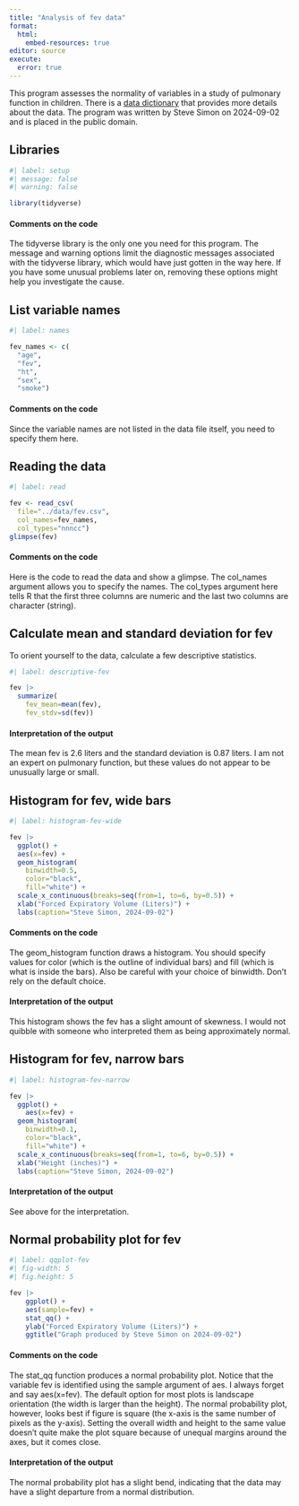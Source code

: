 ```yaml
---
title: "Analysis of fev data"
format: 
  html:
    embed-resources: true
editor: source
execute: 
  error: true
---
```


This program assesses the normality of variables in a study of pulmonary function in children. There is a [data dictionary][dd] that provides more details about the data. The program was written by Steve Simon on 2024-09-02 and is placed in the public domain.

[dd]: https://github.com/pmean/datasets/blob/master/fev.yaml

## Libraries

```r
#| label: setup
#| message: false
#| warning: false

library(tidyverse)
```

#### Comments on the code

The tidyverse library is the only one you need for this program. The message and warning options limit the diagnostic messages associated with the tidyverse library, which would have just gotten in the way here. If you have some unusual problems later on, removing these options might help you investigate the cause.

## List variable names

```r
#| label: names

fev_names <- c(
  "age",
  "fev",
  "ht",
  "sex",
  "smoke")
```

#### Comments on the code

Since the variable names are not listed in the data file itself, you need to specify them here.

## Reading the data

```r
#| label: read

fev <- read_csv(
  file="../data/fev.csv",
  col_names=fev_names,
  col_types="nnncc")
glimpse(fev)
```

#### Comments on the code

Here is the code to read the data and show a glimpse. The col_names argument allows you to specify the names. The col_types argument here tells R that the first three columns are numeric and the last two columns are character (string).

## Calculate mean and standard deviation for fev

To orient yourself to the data, calculate a few descriptive statistics.

```r
#| label: descriptive-fev

fev |>
  summarize(
    fev_mean=mean(fev),
    fev_stdv=sd(fev))
```

#### Interpretation of the output

The mean fev is 2.6 liters and the standard deviation is 0.87 liters. I am not an expert on pulmonary function, but these values do not appear to be unusually large or small.

## Histogram for fev, wide bars

```r
#| label: histogram-fev-wide

fev |>
  ggplot() +
  aes(x=fev) +
  geom_histogram(
    binwidth=0.5,
    color="black",
    fill="white") + 
  scale_x_continuous(breaks=seq(from=1, to=6, by=0.5)) +
  xlab("Forced Expiratory Volume (Liters)") +
  labs(caption="Steve Simon, 2024-09-02")
```

#### Comments on the code

The geom_histogram function draws a histogram. You should specify values for color (which is the outline of individual bars) and fill (which is what is inside the bars). Also be careful with your choice of binwidth. Don't rely on the default choice.

#### Interpretation of the output

This histogram shows the fev has a slight amount of skewness. I would not quibble with someone who interpreted them as being approximately normal.

## Histogram for fev, narrow bars

```r
#| label: histogram-fev-narrow

fev |>
  ggplot() +
	aes(x=fev) +
  geom_histogram(
    binwidth=0.1,
    color="black",
    fill="white") +
  scale_x_continuous(breaks=seq(from=1, to=6, by=0.5)) +
  xlab("Height (inches)") +
  labs(caption="Steve Simon, 2024-09-02")
```

#### Interpretation of the output

See above for the interpretation.

## Normal probability plot for fev

```r
#| label: qqplot-fev
#| fig-width: 5
#| fig.height: 5

fev |>
	ggplot() +
	aes(sample=fev) +
	stat_qq() +
	ylab("Forced Expiratory Volume (Liters)") +
	ggtitle("Graph produced by Steve Simon on 2024-09-02")
```

#### Comments on the code

The stat_qq function produces a normal probability plot. Notice that the variable fev is identified using the sample argument of aes. I always forget and say aes(x=fev). The default option for most plots is landscape orientation (the width is larger than the height). The normal probability plot, however, looks best if figure is square (the x-axis is the same number of pixels as the y-axis). Setting the overall width and height to the same value doesn't quite make the plot square because of unequal margins around the axes, but it comes close.

#### Interpretation of the output

The normal probability plot has a slight bend,  indicating that the data may have a slight departure from a normal distribution.
